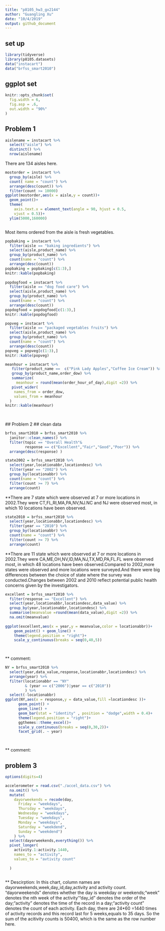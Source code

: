 ```yaml
---
title: "p8105_hw3_gx2144"
author: "Guangling Xu"
date: "10/4/2019"
output: github_document
---
```

## set up

```r
library(tidyverse)
library(p8105.datasets)
data("instacart")
data("brfss_smart2010")
```

## ggplot set
```r
knitr::opts_chunk$set(
  fig.width = 6,
  fig.asp = .6,
  out.width = "90%"
)
```

## Problem 1
```r
aislename = instacart %>% 
  select("aisle") %>% 
  distinct() %>% 
  nrow(aislename)

```
There are 134 aisles here.
```r
mostorder = instacart %>%
  group_by(aisle) %>%
  count( name = "count") %>% 
  arrange(desc(count)) %>% 
  filter(count >= 10000)   
ggplot(mostorder,aes(x = aisle,y = count))+
  geom_point()+
  theme(
    axis.text.x = element_text(angle = 90, hjust = 0.5,
    vjust = 0.5))+
  ylim(5000,160000)



```
Most items ordered from the aisle is fresh vegetables.


```r
popbaking = instacart %>% 
  filter(aisle == "baking ingredients") %>% 
  select(aisle,product_name) %>% 
  group_by(product_name) %>% 
  count(name = "count") %>% 
  arrange(desc(count)) 
popbaking = popbaking[c(1:3),]
knitr::kable(popbaking)
  
popdogfood = instacart %>% 
  filter(aisle == "dog food care") %>% 
  select(aisle,product_name) %>% 
  group_by(product_name) %>% 
  count(name = "count") %>% 
  arrange(desc(count)) 
popdogfood = popdogfood[c(1:3),]
knitr::kable(popdogfood)

popveg = instacart %>% 
  filter(aisle == "packaged vegetables fruits") %>% 
  select(aisle,product_name) %>% 
  group_by(product_name) %>% 
  count(name = "count") %>% 
  arrange(desc(count)) 
popveg = popveg[c(1:3),]
knitr::kable(popveg)
```


```r

meanhour = instacart %>% 
   filter(product_name ==  c("Pink Lady Apples","Coffee Ice Cream")) %>%
   group_by(product_name,order_dow) %>% 
   summarize(
     meanhour = round(mean(order_hour_of_day),digit =2)) %>% 
   pivot_wider(
    names_from = order_dow,
    values_from = meanhour
  )
knitr::kable(meanhour)
 
  
```

 ## Problem 2
 ## clean data
```r
brfss_smart2010 = brfss_smart2010 %>% 
  janitor::clean_names() %>%
  filter(topic == "Overall Health"& 
         response == c("Excellent","Fair","Good","Poor")) %>%    
  arrange(desc(response) ) 
```

```r
state2002 = brfss_smart2010 %>%
  select(year,locationabbr,locationdesc) %>% 
  filter(year == "2002") %>% 
  group_by(locationabbr) %>% 
  count(name = "count") %>% 
  filter(count >= 7) %>% 
  arrange(count)
```

**There are 7 state which were observed at 7 or more locations in 2002.They were CT,FL,RI,MA,PA,NV,NJ.NC and NJ were observed most, in which 10 locations have been observed.

```r
state2010 = brfss_smart2010 %>%
  select(year,locationabbr,locationdesc) %>% 
  filter(year == "2010") %>% 
  group_by(locationabbr) %>% 
  count(name = "count") %>% 
  filter(count >= 7) %>% 
  arrange(count)
```

**There are 11 state which were observed at 7 or more locations in 2002.They were CA,ME,OH,NV,ID,MA,NJ,TX,MD,PA,FL.FL were observed most, in which 48 locations have been observed.Compared to 2002,more states were observed and more locations were surveyed.And there were big differences between the choice of state where the survey was conducted.Changes between 2002 and 2010 reflect potential public health concerns given by the investigators.

```r
excellent = brfss_smart2010 %>%
  filter(response == "Excellent") %>% 
  select(year,locationabbr,locationdesc,data_value) %>% 
  group_by(year,locationabbr,locationdesc) %>% 
  summarise(meanvalue =round(mean(data_value),digit =2)) %>% 
  na.omit(meanvalue)  
  
ggplot(excellent,aes(x = year,y = meanvalue,color = locationabbr))+
    geom_point() + geom_line() + 
    theme(legend.position = "right")+       
    scale_y_continuous(breaks = seq(0,40,5))

  
```
** comment:


```r
NY = brfss_smart2010 %>%
  select(year,data_value,response,locationabbr,locationdesc) %>%
  arrange(year) %>% 
  filter(locationabbr == "NY"
         & (year == c("2006")|year == c("2010")) 
         ) %>% 
  select(-locationabbr)
ggplot(NY,aes(x = response,y = data_value,fill =locationdesc ))+
      geom_point() + 
      geom_line() + 
      geom_bar(stat = "identity" , position = "dodge",width = 0.4)+
      theme(legend.position = "right")+
      ggthemes::theme_excel()+
      scale_y_continuous(breaks = seq(0,30,2))+
      facet_grid(. ~ year)

 
```
** comment:

## problem 3
```r
options(digits=4)

accelerometer = read.csv("./accel_data.csv") %>% 
  na.omit() %>% 
  mutate(
    dayorweekends = recode(day,
      Friday = "weekdays",
      Thursday = "weekdays",
      Wednesday = "weekdays",
      Tuesday = "weekdays",
      Monday = "weekdays",
      Saturday = "weekdend",
      Sunday = "weekdend")
    ) %>% 
  select(dayorweekends,everything()) %>% 
  pivot_longer(
    activity.1:activity.1440,
    names_to = "activity",
    values_to = "avtivity count"
    
  )
  
```
** Descirption:
In this chart, column names are dayorweekends,week,day_id,day,activity and activity count. "dayorweekends" denotes whether the day is weekday or weekends;"week" denotes the nth week of the activity'"day_id" denotes the order of the day;"activity" denotes the time of the record in a day;"activity count" denotes the count of each activity.
Each day, there are 24*60 =1440 times of activity records and this record last for 5 weeks,equals to 35 days. So the sum of the acitivity counts is 50400, which is the same as the row number here.

```r

```



 



